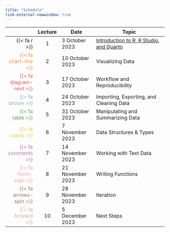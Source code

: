 ```yaml
---
title: "Schedule"
link-external-newwindow: true
---
```


| | Lecture | Date             | Topic                                        |
|-:|:-------:|------------------|----------------------------------------------|
|<span style="comarkdown table centelor:#4e79a7">{{< fa r >}}</span>| 1 | 3 October 2023 | [Introduction to R, R Studio, and Quarto](Lecture1/CSSS508_Lecture1.qmd) |
|<span style="color:#f28e2c">{{< fa chart-line >}}</span>| 2 | 10 October 2023 | Visualizing Data |
|<span style="color:#e15759">{{< fa diagram-next >}}</span>| 3 | 17 October 2023 | Workflow and Reproducibility |
|<span style="color:#76b7b2">{{< fa broom >}}</span>| 4 | 24 October 2023 | Importing, Exporting, and Cleaning Data |
|<span style="color:#59a14f">{{< fa table >}}</span>| 5 | 31 October 2023 | Manipulating and Summarizing Data |
|<span style="color:#edc949">{{< fa cubes >}}</span>| 6 | 7 November 2023 | Data Structures & Types |
|<span style="color:#af7aa1">{{< fa comments >}}</span>| 7 | 14 November 2023 | Working with Text Data |
|<span style="color:#ff9da7">{{< fa florin-sign >}}</span>| 8 | 21 November 2023 | Writing Functions |
|<span style="color:#9c755f">{{< fa arrows-spin >}}</span>| 9 | 28 November 2023 | Iteration |
|<span style="color:#bab0ab">{{< fa forward >}}</span>| 10 | 5 December 2023 | Next Steps |











